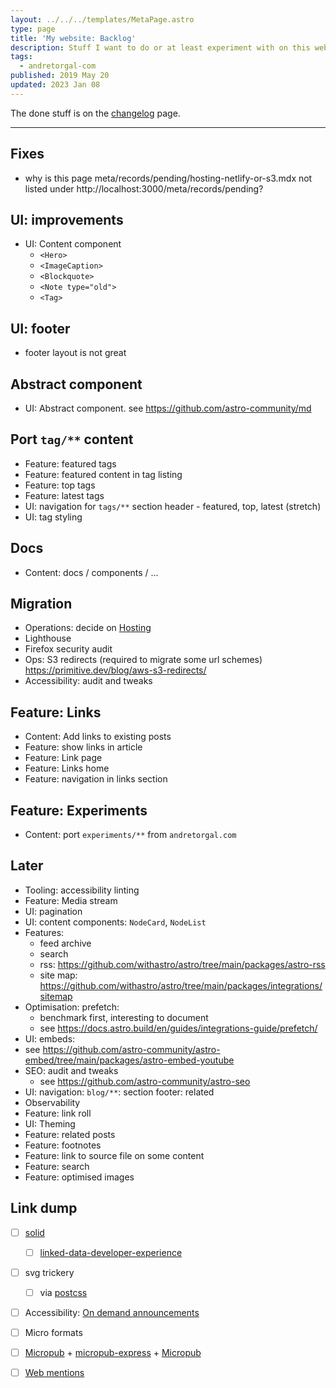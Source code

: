 ```yaml
---
layout: ../../../templates/MetaPage.astro
type: page
title: 'My website: Backlog'
description: Stuff I want to do or at least experiment with on this website
tags:
  - andretorgal-com
published: 2019 May 20
updated: 2023 Jan 08
---
```


The done stuff is on the [changelog](/meta/project/changelog) page.

---

## Fixes

- why is this page meta/records/pending/hosting-netlify-or-s3.mdx not listed under http://localhost:3000/meta/records/pending?

## UI: improvements

- UI: Content component
  - `<Hero>`
  - `<ImageCaption>`
  - `<Blockquote>`
  - `<Note type="old">`
  - `<Tag>`

## UI: footer

- footer layout is not great

## Abstract component

- UI: Abstract component. see https://github.com/astro-community/md

## Port `tag/**` content

- Feature: featured tags
- Feature: featured content in tag listing
- Feature: top tags
- Feature: latest tags
- UI: navigation for `tags/**` section header - featured, top, latest (stretch)
- UI: tag styling

## Docs

- Content: docs / components / ...

## Migration

- Operations: decide on [Hosting](/meta/records/pending/hosting-netlify-or-s3)
- Lighthouse
- Firefox security audit
- Ops: S3 redirects (required to migrate some url schemes) https://primitive.dev/blog/aws-s3-redirects/
- Accessibility: audit and tweaks

## Feature: Links

- Content: Add links to existing posts
- Feature: show links in article
- Feature: Link page
- Feature: Links home
- Feature: navigation in links section

## Feature: Experiments

- Content: port `experiments/**` from `andretorgal.com`

## Later

- Tooling: accessibility linting
- Feature: Media stream
- UI: pagination
- UI: content components: `NodeCard`, `NodeList`
- Features:
  - feed archive
  - search
  - rss: https://github.com/withastro/astro/tree/main/packages/astro-rss
  - site map: https://github.com/withastro/astro/tree/main/packages/integrations/sitemap
- Optimisation: prefetch:
  - benchmark first, interesting to document
  - see https://docs.astro.build/en/guides/integrations-guide/prefetch/
- UI: embeds:
- see https://github.com/astro-community/astro-embed/tree/main/packages/astro-embed-youtube
- SEO: audit and tweaks
  - see https://github.com/astro-community/astro-seo
- UI: navigation: `blog/**`: section footer: related
- Observability
- Feature: link roll
- UI: Theming
- Feature: related posts
- Feature: footnotes
- Feature: link to source file on some content
- Feature: search
- Feature: optimised images

## Link dump

- [ ] [solid](https://solid.inrupt.com/)

  - [ ] [linked-data-developer-experience](https://ruben.verborgh.org/blog/2018/12/28/designing-a-linked-data-developer-experience/)

- [ ] svg trickery

  - [ ] via [postcss](https://github.com/jonathantneal/postcss-write-svg)

- [ ] Accessibility: [On demand announcements](https://github.com/Heydon/on-demand-live-region)
- [ ] Micro formats
- [ ] [Micropub](https://indieweb.org/Micropub) + [micropub-express](https://github.com/voxpelli/node-micropub-express) + [Micropub](https://micropub.rocks/)
- [ ] [Web mentions](https://webmention.io/)
